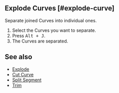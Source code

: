 
## Explode Curves [#explode-curve]

<Reference shortcut="" command="Explode Curves" button="" />

Separate joined Curves into individual ones.

1. Select the Curves you want to separate.
2. Press <kbd>Alt + J</kbd>.
3. The Curves are separated.

## See also
- [Explode](../explode)
- [Cut Curve](./cut-curve)
- [Split Segment](./split-segment)
- [Trim](./trim)


